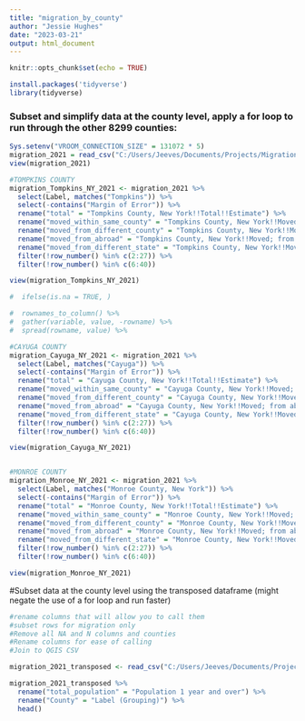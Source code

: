 ```yaml
---
title: "migration_by_county"
author: "Jessie Hughes"
date: "2023-03-21"
output: html_document
---
```


```r
knitr::opts_chunk$set(echo = TRUE)
```

```r
install.packages('tidyverse')
library(tidyverse)
```


### Subset and simplify data at the county level, apply a for loop to run through the other 8299 counties:
```r

Sys.setenv("VROOM_CONNECTION_SIZE" = 131072 * 5)
migration_2021 = read_csv("C:/Users/Jeeves/Documents/Projects/MigrationData/migration_by_county.csv")
view(migration_2021)

#TOMPKINS COUNTY
migration_Tompkins_NY_2021 <- migration_2021 %>% 
  select(Label, matches("Tompkins")) %>%
  select(-contains("Margin of Error")) %>%
  rename("total" = "Tompkins County, New York!!Total!!Estimate") %>%
  rename("moved_within_same_county" = "Tompkins County, New York!!Moved; within same county!!Estimate") %>%
  rename("moved_from_different_county" = "Tompkins County, New York!!Moved; from different county, same state!!Estimate") %>%
  rename("moved_from_abroad" = "Tompkins County, New York!!Moved; from abroad!!Estimate") %>% 
  rename("moved_from_different_state" = "Tompkins County, New York!!Moved; from different  state!!Estimate") %>% 
  filter(!row_number() %in% c(2:27)) %>% 
  filter(!row_number() %in% c(6:40))

view(migration_Tompkins_NY_2021)

#  ifelse(is.na = TRUE, )

#  rownames_to_column() %>% 
#  gather(variable, value, -rowname) %>% 
#  spread(rowname, value) %>% 

#CAYUGA COUNTY
migration_Cayuga_NY_2021 <- migration_2021 %>% 
  select(Label, matches("Cayuga")) %>%
  select(-contains("Margin of Error")) %>%
  rename("total" = "Cayuga County, New York!!Total!!Estimate") %>%
  rename("moved_within_same_county" = "Cayuga County, New York!!Moved; within same county!!Estimate") %>%
  rename("moved_from_different_county" = "Cayuga County, New York!!Moved; from different county, same state!!Estimate") %>%
  rename("moved_from_abroad" = "Cayuga County, New York!!Moved; from abroad!!Estimate") %>% 
  rename("moved_from_different_state" = "Cayuga County, New York!!Moved; from different  state!!Estimate") %>% 
  filter(!row_number() %in% c(2:27)) %>% 
  filter(!row_number() %in% c(6:40))

view(migration_Cayuga_NY_2021)


#MONROE COUNTY
migration_Monroe_NY_2021 <- migration_2021 %>% 
  select(Label, matches("Monroe County, New York")) %>%
  select(-contains("Margin of Error")) %>%
  rename("total" = "Monroe County, New York!!Total!!Estimate") %>%
  rename("moved_within_same_county" = "Monroe County, New York!!Moved; within same county!!Estimate") %>%
  rename("moved_from_different_county" = "Monroe County, New York!!Moved; from different county, same state!!Estimate") %>%
  rename("moved_from_abroad" = "Monroe County, New York!!Moved; from abroad!!Estimate") %>% 
  rename("moved_from_different_state" = "Monroe County, New York!!Moved; from different  state!!Estimate") %>% 
  filter(!row_number() %in% c(2:27)) %>% 
  filter(!row_number() %in% c(6:40))

view(migration_Monroe_NY_2021)

```


#Subset data at the county level using the transposed dataframe (might negate the use of a for loop and run faster)
```r
#rename columns that will allow you to call them
#subset rows for migration only
#Remove all NA and N columns and counties
#Rename columns for ease of calling
#Join to QGIS CSV

migration_2021_transposed <- read_csv("C:/Users/Jeeves/Documents/Projects/MigrationData/migration_by_county_transposed.csv")

migration_2021_transposed %>% 
  rename("total_population" = "Population 1 year and over") %>% 
  rename("County" = "Label (Grouping)") %>% 
  head()




```





